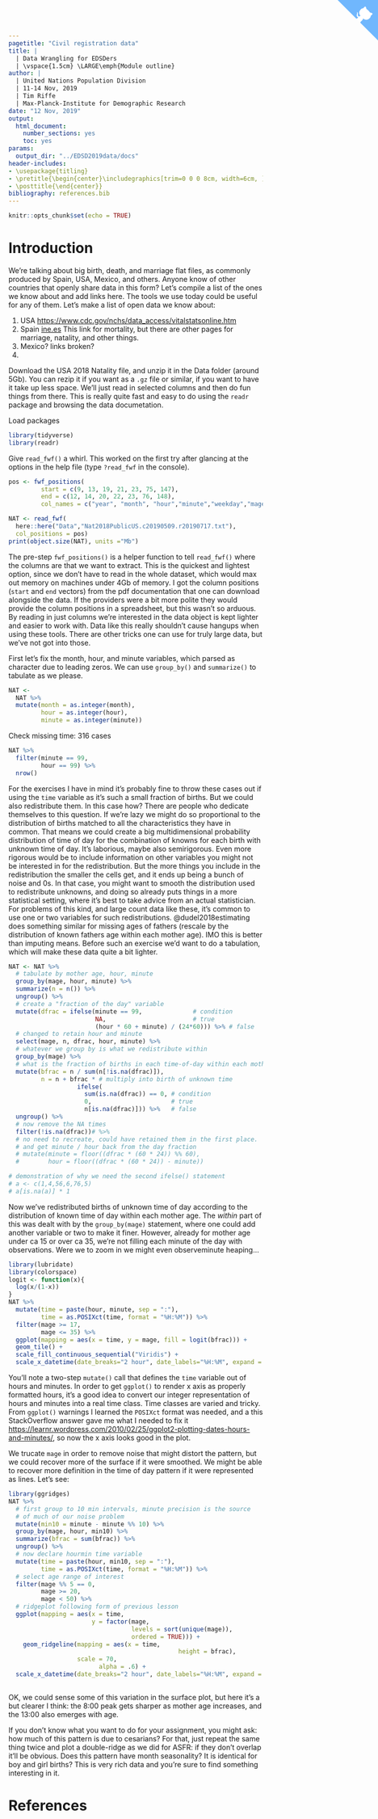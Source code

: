 ```yaml
---
pagetitle: "Civil registration data"
title: | 
  | Data Wrangling for EDSDers
  | \vspace{1.5cm} \LARGE\emph{Module outline}
author: |
  | United Nations Population Division
  | 11-14 Nov, 2019
  | Tim Riffe
  | Max-Planck-Institute for Demographic Research
date: "12 Nov, 2019"
output:
  html_document:
    number_sections: yes
    toc: yes
params:
  output_dir: "../EDSD2019data/docs"
header-includes:
- \usepackage{titling}
- \pretitle{\begin{center}\includegraphics[trim=0 0 0 8cm, width=6cm, ]{assets/MPIDR_square_color.pdf}\\[\bigskipamount]}
- \posttitle{\end{center}}
bibliography: references.bib
---
```



<a href="https://github.com/timriffe/EDSD2019data" class="github-corner" aria-label="View source on GitHub"><svg width="80" height="80" viewBox="0 0 250 250" style="fill:#70B7FD; color:#fff; position: absolute; top: 0; border: 0; right: 0;" aria-hidden="true"><path d="M0,0 L115,115 L130,115 L142,142 L250,250 L250,0 Z"></path><path d="M128.3,109.0 C113.8,99.7 119.0,89.6 119.0,89.6 C122.0,82.7 120.5,78.6 120.5,78.6 C119.2,72.0 123.4,76.3 123.4,76.3 C127.3,80.9 125.5,87.3 125.5,87.3 C122.9,97.6 130.6,101.9 134.4,103.2" fill="currentColor" style="transform-origin: 130px 106px;" class="octo-arm"></path><path d="M115.0,115.0 C114.9,115.1 118.7,116.5 119.8,115.4 L133.7,101.6 C136.9,99.2 139.9,98.4 142.2,98.6 C133.8,88.0 127.5,74.4 143.8,58.0 C148.5,53.4 154.0,51.2 159.7,51.0 C160.3,49.4 163.2,43.6 171.4,40.1 C171.4,40.1 176.1,42.5 178.8,56.2 C183.1,58.6 187.2,61.8 190.9,65.4 C194.5,69.0 197.7,73.2 200.1,77.6 C213.8,80.2 216.3,84.9 216.3,84.9 C212.7,93.1 206.9,96.0 205.4,96.6 C205.1,102.4 203.0,107.8 198.3,112.5 C181.9,128.9 168.3,122.5 157.7,114.1 C157.9,116.9 156.7,120.9 152.7,124.9 L141.0,136.5 C139.8,137.7 141.6,141.9 141.8,141.8 Z" fill="currentColor" class="octo-body"></path></svg></a><style>.github-corner:hover .octo-arm{animation:octocat-wave 560ms ease-in-out}@keyframes octocat-wave{0%,100%{transform:rotate(0)}20%,60%{transform:rotate(-25deg)}40%,80%{transform:rotate(10deg)}}@media (max-width:500px){.github-corner:hover .octo-arm{animation:none}.github-corner .octo-arm{animation:octocat-wave 560ms ease-in-out}}</style>


```r
knitr::opts_chunk$set(echo = TRUE)
```

# Introduction

We're talking about big birth, death, and marriage flat files, as commonly produced by Spain, USA, Mexico, and others. Anyone know of other countries that openly share data in this form? Let's compile a list of the ones we know about and add links here. The tools we use today could be useful for any of them. Let's make a list of open data we know about:

1. USA [https://www.cdc.gov/nchs/data_access/vitalstatsonline.htm](https://www.cdc.gov/nchs/data_access/vitalstatsonline.htm)
2. Spain [ine.es](https://ine.es/dyngs/INEbase/es/operacion.htm?c=Estadistica_C&cid=1254736177008&menu=resultados&secc=1254736195450&idp=1254735573002) This link for mortality, but there are other pages for marriage, natality, and other things.
3. Mexico? links broken?
4. 

Download the USA 2018 Natality file, and unzip it in the Data folder (around 5Gb). You can rezip it if you want as a `.gz` file or similar, if you want to have it take up less space. We'll just read in selected columns and then do fun things from there. This is really quite fast and easy to do using the `readr` package and browsing the data documetation.

Load packages
```r
library(tidyverse)
library(readr)
```

Give `read_fwf()` a whirl. This worked on the first try after glancing at the options in the help file (type `?read_fwf` in the console).
```r
pos <- fwf_positions(
         start = c(9, 13, 19, 21, 23, 75, 147), 
         end = c(12, 14, 20, 22, 23, 76, 148), 
         col_names = c("year", "month", "hour","minute","weekday","mage","fage"))

NAT <- read_fwf(
  here::here("Data","Nat2018PublicUS.c20190509.r20190717.txt"), 
  col_positions = pos)
print(object.size(NAT), units ="Mb")

```

The pre-step `fwf_positions()` is a helper function to tell `read_fwf()` where the columns are that we want to extract. This is the quickest and lightest option, since we don't have to read in the whole dataset, which would max out memory on machines under 4Gb of memory. I got the column positions (`start` and `end` vectors) from the pdf documentation that one can download alongside the data. If the providers were a bit more polite they would provide the column positions in a spreadsheet, but this wasn't so arduous. By reading in just columns we're interested in the data object is kept lighter and easier to work with. Data like this really shouldn't cause hangups when using these tools. There are other tricks one can use for truly large data, but we've not got into those. 

First let's fix the month, hour, and minute variables, which parsed as character due to leading zeros. We can use `group_by()` and `summarize()` to tabulate as we please.
```r
NAT <- 
  NAT %>% 
  mutate(month = as.integer(month),
         hour = as.integer(hour),
         minute = as.integer(minute))
```
Check missing time: 316 cases
```r
NAT %>% 
  filter(minute == 99,
         hour == 99) %>% 
  nrow()
```
For the exercises I have in mind it's probably fine to throw these cases out if using the `time` variable as it's such a small fraction of births. 
But we could also redistribute them. In this case how? There are people who dedicate themselves to this question. If we're lazy we might do so proportional to the distribution of births matched to all the characteristics they have in common. That means we could create a big multidimensional probability distribution of time of day for the combination of knowns for each birth with unknown time of day. It's laborious, maybe also semirigorous. Even more rigorous would be to include information on other variables you might not be interested in for the redistribution. But the more things you include in the redistribution the smaller the cells get, and it ends up being a bunch of noise and 0s. In that case, you might want to smooth the distribution used to redistribute unknowns, and doing so already puts things in a more statistical setting, where it's best to take advice from an actual statistician. For problems of this kind, and large count data like these, it's common to use one or two variables for such redistributions. @dudel2018estimating does something similar for missing ages of fathers (rescale by the distribution of known fathers age within each mother age). IMO this is better than imputing means. Before such an exercise we'd want to do a tabulation, which will make these data quite a bit lighter.

```r
NAT <- NAT %>% 
  # tabulate by mother age, hour, minute
  group_by(mage, hour, minute) %>% 
  summarize(n = n()) %>% 
  ungroup() %>% 
  # create a "fraction of the day" variable
  mutate(dfrac = ifelse(minute == 99,              # condition
                        NA,                        # true
                        (hour * 60 + minute) / (24*60))) %>% # false
  # changed to retain hour and minute
  select(mage, n, dfrac, hour, minute) %>% 
  # whatever we group by is what we redistribute within
  group_by(mage) %>% 
  # what is the fraction of births in each time-of-day within each mother age?
  mutate(bfrac = n / sum(n[!is.na(dfrac)]),
         n = n + bfrac * # multiply into birth of unknown time
                   ifelse(
                     sum(is.na(dfrac)) == 0, # condition
                     0,                      # true
                     n[is.na(dfrac)])) %>%   # false
  ungroup() %>% 
  # now remove the NA times
  filter(!is.na(dfrac))# %>% 
  # no need to recreate, could have retained them in the first place.
  # and get minute / hour back from the day fraction
  # mutate(minute = floor((dfrac * (60 * 24)) %% 60),
  #        hour = floor((dfrac * (60 * 24)) - minute)) 

# demonstration of why we need the second ifelse() statement
# a <- c(1,4,56,6,76,5)
# a[is.na(a)] * 1
```

Now we've redistributed births of unknown time of day according to the distribution of known time of day within each mother age. The *within* part of this was dealt with by the `group_by(mage)` statement, where one could add another variable or two to make it finer. However, already for mother age under ca 15 or over ca 35, we're not filling each minute of the day with observations. Were we to zoom in we might even observeminute heaping...

```r
library(lubridate)
library(colorspace)
logit <- function(x){
  log(x/(1-x))
}
NAT %>% 
  mutate(time = paste(hour, minute, sep = ":"),
         time = as.POSIXct(time, format = "%H:%M")) %>% 
  filter(mage >= 17,
         mage <= 35) %>% 
  ggplot(mapping = aes(x = time, y = mage, fill = logit(bfrac))) +
  geom_tile() + 
  scale_fill_continuous_sequential("Viridis") +
  scale_x_datetime(date_breaks="2 hour", date_labels="%H:%M", expand = c(0,0))
```

You'll note a two-step `mutate()` call that defines the `time` variable out of hours and minutes. In order to get `ggplot()` to render x axis as properly formatted hours, it's a good idea to convert our integer representation of hours and minutes into a real time class. Time classes are varied and tricky. From `ggplot()` warnings I learned the `POSIXct` format was needed, and a this StackOverflow answer gave me what I needed to fix it [https://learnr.wordpress.com/2010/02/25/ggplot2-plotting-dates-hours-and-minutes/](https://learnr.wordpress.com/2010/02/25/ggplot2-plotting-dates-hours-and-minutes/), so now the x axis looks good in the plot.

We trucate `mage` in order to remove noise that might distort the pattern, but we could recover more of the surface if it were smoothed. We might be able to recover more definition in the time of day pattern if it were represented as lines. Let's see:

```r
library(ggridges)
NAT %>% 
  # first group to 10 min intervals, minute precision is the source
  # of much of our noise problem
  mutate(min10 = minute - minute %% 10) %>% 
  group_by(mage, hour, min10) %>% 
  summarize(bfrac = sum(bfrac)) %>% 
  ungroup() %>% 
  # now declare hourmin time variable
  mutate(time = paste(hour, min10, sep = ":"),
         time = as.POSIXct(time, format = "%H:%M")) %>% 
  # select age range of interest
  filter(mage %% 5 == 0,
         mage >= 20,
         mage < 50) %>% 
  # ridgeplot following form of previous lesson
  ggplot(mapping = aes(x = time, 
                       y = factor(mage, 
                                  levels = sort(unique(mage)), 
                                  ordered = TRUE))) +
	geom_ridgeline(mapping = aes(x = time, 
 								               height = bfrac), 
	               scale = 70,
 				         alpha = .6) +
  scale_x_datetime(date_breaks="2 hour", date_labels="%H:%M", expand = c(0,0))
       
```
OK, we could sense some of this variation in the surface plot, but here it's a but clearer I think: the 8:00 peak gets sharper as mother age increases, and the 13:00 also emerges with age.

If you don't know what you want to do for your assignment, you might ask: how much of this pattern is due to cesarians? For that, just repeat the same thing twice and plot a double-ridge as we did for ASFR: if they don't overlap it'll be obvious. Does this pattern have month seasonality? It is identical for boy and girl births? This is very rich data and you're sure to find something interesting in it. 



# References



